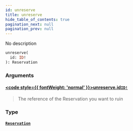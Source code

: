 ```yaml
---
id: unreserve
title: unreserve
hide_table_of_contents: true
pagination_next: null
pagination_prev: null
---
```








No description

```graphql
unreserve(
  id: ID!
): Reservation
```


### Arguments

#### [<code style={{ fontWeight: 'normal' }}>unreserve.<b>id</b></code>](#)<Bullet />[`ID!`](/docs/schemas/arkitekt/scalars/id) <Badge class="secondary" text="non-null"/> <Badge class="secondary" text="scalar"/>
> The reference of the Reservation you want to ruin
> 

### Type

#### [`Reservation`](/docs/schemas/arkitekt/objects/reservation) <Badge class="secondary" text="object"/>
> 
> 





